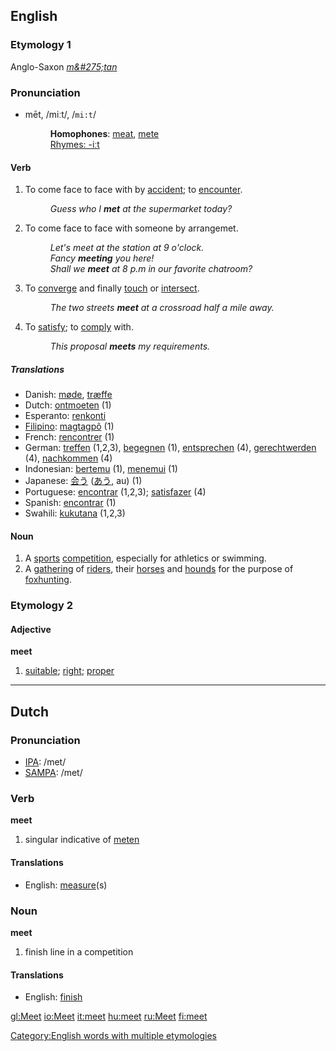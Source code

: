 ==English==

{{rank|book|story|deep|471|meet|interest|brother|I\'ve}}

===Etymology 1===
Anglo-Saxon ''[[m&#275;tan]]''

===Pronunciation===
*mēt, /miːt/, /<tt>mi:t</tt>/
*:'''Homophones''': [[meat]], [[mete]]
*:[[Rhymes:English:-iːt|Rhymes: -iːt]]

==== Verb ====
{{irregverb|'''to meet'''|'''[[meets]]'''|'''[[met]]'''|'''[[met]]'''|'''[[meeting]]'''}}

#To come face to face with by [[accident]]; to [[encounter]].
#:''Guess who I '''met''' at the supermarket today?''
#To come face to face with someone by arrangemet.
#:''Let's meet at the station at 9 o'clock.''
#:''Fancy '''meeting''' you here!''
#:''Shall we '''meet''' at 8 p.m in our favorite chatroom?''
#To [[converge]] and finally [[touch]] or [[intersect]].
#:''The two streets '''meet''' at a crossroad half a mile away.''
#To [[satisfy]]; to [[comply]] with.
#:''This proposal '''meets''' my requirements.''

=====Translations=====
*Danish: [[møde]], [[træffe]]
*Dutch: [[ontmoeten]] (1)
*Esperanto: [[renkonti]]
*[[Filipino]]: [[magtagpô]] (1)
*French: [[rencontrer]] (1)
*German: [[treffen]] (1,2,3), [[begegnen]] (1), [[entsprechen]] (4), [[gerechtwerden]] (4), [[nachkommen]] (4)
*Indonesian: [[temu|bertemu]] (1), [[temu|menemui]] (1)
*Japanese: [[会う]] ([[あう]], au) (1)
*Portuguese: [[encontrar]] (1,2,3); [[satisfazer]] (4)
*Spanish: [[encontrar]] (1)
*Swahili: [[kukutana]] (1,2,3)

==== Noun ====
{{en-noun|meet|meets}}

#A [[sport]]s [[competition]], especially for athletics or swimming.
#A [[gathering]] of [[rider]]s, their [[horse]]s and [[hound]]s for the purpose of [[foxhunting]].

===Etymology 2===
====Adjective====
'''meet'''

# [[suitable]]; [[right]]; [[proper]]


[[Category:English words with multiple etymologies]]

----

==Dutch==
=== Pronunciation ===
*[[w:IPA|IPA]]: /met/
*[[w:SAMPA|SAMPA]]: /met/

=== Verb ===
'''meet'''

# singular indicative of [[meten]]

==== Translations ====
*English: [[measure]](s)

=== Noun ===
'''meet'''

# finish line in a competition

==== Translations ====
*English: [[finish]]
[[gl:Meet]]
[[io:Meet]]
[[it:meet]]
[[hu:meet]]
[[ru:Meet]]
[[fi:meet]]